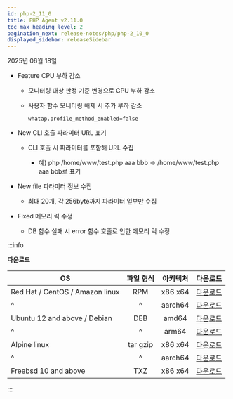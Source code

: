 ```yaml
---
id: php-2_11_0
title: PHP Agent v2.11.0
toc_max_heading_level: 2
pagination_next: release-notes/php/php-2_10_0
displayed_sidebar: releaseSidebar
---
```


2025년 06월 18일

- <Status priority='0'>Feature</Status> CPU 부하 감소

  - 모니터링 대상 판정 기준 변경으로 CPU 부하 감소

  - 사용자 함수 모니터링 해제 시 추가 부하 감소

    `whatap.profile_method_enabled=false`

- <Status priority='1'>New</Status> CLI 호출 파라미터 URL 표기

  - CLI 호출 시 파라미터를 포함해 URL 수집

    - 예) php /home/www/test.php aaa bbb
    → /home/www/test.php aaa bbb로 표기

- <Status priority='1'>New</Status> file 파라미터 정보 수집

  - 최대 20개, 각 256byte까지 파라미터 일부만 수집

- <Status priority='0'>Fixed</Status> 메모리 릭 수정

  - DB 함수 실패 시 error 함수 호출로 인한 메모리 릭 수정

:::info

**다운로드**

| OS | 파일 형식 | 아키텍처 | 다운로드 |
| - | :-: | :-: | :-: |
| Red Hat / CentOS / Amazon linux | RPM | x86 x64 | [다운로드](https://repo.whatap.io/centos/6/x86_64/whatap-php-2.11-0.x86_64.rpm) |
| \^ | \^ | aarch64 | [다운로드](https://repo.whatap.io/centos/7/aarch64/whatap-php-2.11-0.aarch64.rpm) |
| Ubuntu 12 and above / Debian | DEB | amd64 | [다운로드](https://repo.whatap.io/debian/unstable/whatap-php_2.11.0_amd64.deb) |
| \^ | \^ | arm64 | [다운로드](https://repo.whatap.io/debian/unstable/whatap-php_2.11.0_arm64.deb) |
| Alpine linux | tar gzip | x86 x64 | [다운로드](https://repo.whatap.io/alpine/x86_64/whatap-php-2.11.0.tar.gz) |
| \^ | \^ | aarch64 | [다운로드](https://repo.whatap.io/alpine/aarch64/whatap-php-2.11.0.tar.gz) |
| Freebsd 10 and above | TXZ | x86 x64 | [다운로드](https://repo.whatap.io/freebsd/10/whatap-php-2.11.0.txz) |

:::
